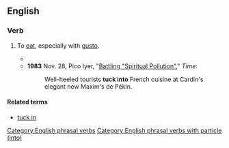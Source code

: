 ==English==

===Verb===
{{en-verb|*}}

# {{lb|en|transitive}} To [[eat]], especially with [[gusto]].
#* {{quote-text|en|year=1839|author=[[w:Charles_Dickens|Charles Dickens]]|title=Nicholas Nickleby|chapter=39|passage=If you'll just let little Wackford '''tuck into''' something fat, I'll be obliged to you.}}
#* '''1983''' Nov. 28, Pico Iyer, "[http://www.time.com/time/magazine/article/0,9171,926379,00.html Battling "Spiritual Pollution"]," ''Time'':
#*: Well-heeled tourists '''tuck into''' French cuisine at Cardin's elegant new Maxim's de Pékin.

====Related terms====
* [[tuck in]]

[[Category:English phrasal verbs]]
[[Category:English phrasal verbs with particle (into)]]